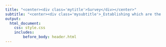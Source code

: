 ```yaml
---
title: "<center><div class='mytitle'>Survey</div></center>"
subtitle: "<center><div class='mysubtitle'>_Establishing which are the current norms in principled education - and its path forward_</div></center>"
output: 
  html_document:
    css: style.css
    includes: 
        before_body: header.html
---
```

